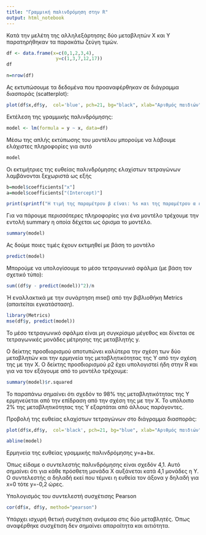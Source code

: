 ```yaml
---
title: "Γραμμική παλινδρόμηση στην R"
output: html_notebook
---
```



Κατά την μελέτη της αλληλεξάρτησης δύο μεταβλητών Χ και Υ παρατηρήθηκαν τα παρακάτω ζεύγη τιμών.

```r

df <- data.frame(x=c(0,1,2,3,4),
                  y=c(1,3,7,12,17))
df

n=nrow(df)


```

Ας εκτυπώσουμε τα δεδομένα που προαναφέρθηκαν σε διάγραμμα διασποράς (scatterplot):

```r
plot(df$x,df$y,  col='blue', pch=21, bg="black", xlab="Αριθμός παιδιών", ylab="Ώρες ανά εβδομάδα")
```
Εκτέλεση της γραμμικής παλινδρόμησης:

```r
model <- lm(formula = y ~ x, data=df)
```

Μέσω της απλής εκτύπωσης του μοντέλου μπορούμε να λάβουμε ελάχιστες πληροφορίες για αυτό
```r
model
```


Οι εκτιμήτριες της ευθείας παλινδρόμησης ελαχίστων τετραγώνων λαμβάνονται ξεχωριστά ως εξής

```r
b=model$coefficients["x"]
a=model$coefficients["(Intercept)"] 

print(sprintf("Η τιμή της παραμέτρου β είναι: %s και της παραμέτρου α είναι: %s", as.vector(b),round(as.vector(a),2)))


```

Για να πάρουμε περισσότερες πληροφορίες για ένα μοντέλο τρέχουμε την εντολή summary η οποία δέχεται ως όρισμα το μοντέλο.
```r
summary(model)
```
Ας δούμε ποιες τιμές έχουν εκτιμηθεί με βάση το μοντέλο 

```r
predict(model)
```

Μπορούμε να υπολογίσουμε το μέσο τετραγωνικό σφάλμα (με βάση τον σχετικό τύπο):
```r
sum((df$y - predict(model))^2)/n

```

Ή εναλλακτικά με την συνάρτηση mse() από την βιβλιοθήκη Metrics (απαιτείται εγκατάσταση).

```r
library(Metrics)
mse(df$y, predict(model))
```
To μέσο τετραγωνικό σφάλμα είναι μη συγκρίσιμο μέγεθος και δίνεται σε τετραγωνικές μονάδες μέτρησης της μεταβλητής y.

Ο δείκτης προσδιορισμού αποτυπώνει καλύτερα την σχέση των δύο μεταβλητών και την ερμηνεία της μεταβλητικότητας της Y από την σχέση της με την Χ.
Ο δείκτης προσδιορισμού ρ2 έχει υπολογιστεί ήδη στην R και για να τον εξάγουμε από το μοντέλο τρέχουμε:
```r
summary(model)$r.squared
```
Το παραπάνω σημαίνει ότι σχεδόν το 98% της μεταβλητικότητας της Υ ερμηνεύεται από την επίδραση από την σχέση της με την Χ. Το υπόλοιπο 2% της μεταβλητικότητας της Υ εξαρτάται από άλλους παράγοντες. 


Προβολή της ευθείας ελαχίστων τετραγώνων στο διάγραμμα διασποράς:

```r

plot(df$x,df$y,  col='black', pch=21, bg="blue", xlab="Αριθμός παιδιών", ylab="Ώρες ανά εβδομάδα")

abline(model)
```

Ερμηνεία της ευθείας γραμμικής παλινδρόμησης y=a+bx.

Όπως είδαμε ο συντελεστής παλινδρόμησης είναι σχεδόν 4,1. Αυτό σημαίνει ότι για κάθε πρόσθετη μονάδα Χ αυξάνεται  κατά 4,1 μονάδες η  Υ.
Ο συντελεστής α δηλαδή εκεί που τέμνει η ευθεία τον άξονα y δηλαδή για x=0 τότε y=-0,2 ώρες. 




Υπολογισμός του συντελεστή συσχέτισης Pearson
```r
cor(df$x, df$y, method="pearson")
```
Υπάρχει ισχυρή θετική συσχέτιση ανάμεσα στις δύο μεταβλητές. Όπως αναφέρθηκε συσχέτιση δεν σημαίνει απαραίτητα και αιτιότητα.
